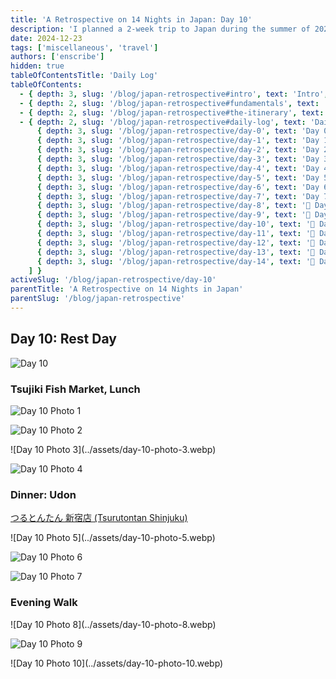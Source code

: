 ```yaml
---
title: 'A Retrospective on 14 Nights in Japan: Day 10'
description: 'I planned a 2-week trip to Japan during the summer of 2023 for my family. Here are some of the highlights, blunders, experiences gathered throughout the process.'
date: 2024-12-23
tags: ['miscellaneous', 'travel']
authors: ['enscribe']
hidden: true
tableOfContentsTitle: 'Daily Log'
tableOfContents:
  - { depth: 3, slug: '/blog/japan-retrospective#intro', text: 'Intro', subheadings: [] }
  - { depth: 2, slug: '/blog/japan-retrospective#fundamentals', text: 'Fundamentals', subheadings: [] }
  - { depth: 2, slug: '/blog/japan-retrospective#the-itinerary', text: 'The Itinerary', subheadings: [] }
  - { depth: 2, slug: '/blog/japan-retrospective#daily-log', text: 'Daily Log', subheadings: [
      { depth: 3, slug: '/blog/japan-retrospective/day-0', text: 'Day 0: Kansai Airport', subheadings: [] },
      { depth: 3, slug: '/blog/japan-retrospective/day-1', text: 'Day 1: Osaka Day Trip', subheadings: [] },
      { depth: 3, slug: '/blog/japan-retrospective/day-2', text: 'Day 2: Nara Day Trip', subheadings: [] },
      { depth: 3, slug: '/blog/japan-retrospective/day-3', text: 'Day 3: East Kyoto', subheadings: [] },
      { depth: 3, slug: '/blog/japan-retrospective/day-4', text: 'Day 4: West/Central Kyoto', subheadings: [] },
      { depth: 3, slug: '/blog/japan-retrospective/day-5', text: 'Day 5: Fushimi-Inari Taisha', subheadings: [] },
      { depth: 3, slug: '/blog/japan-retrospective/day-6', text: 'Day 6: Hakone', subheadings: [] },
      { depth: 3, slug: '/blog/japan-retrospective/day-7', text: 'Day 7: Hakone Round Course', subheadings: [] },
      { depth: 3, slug: '/blog/japan-retrospective/day-8', text: '🚧 Day 8: Shinjuku', subheadings: [] },
      { depth: 3, slug: '/blog/japan-retrospective/day-9', text: '🚧 Day 9: Yokohama, Shibuya', subheadings: [] },
      { depth: 3, slug: '/blog/japan-retrospective/day-10', text: '🚧 Day 10: Rest Day', subheadings: [] },
      { depth: 3, slug: '/blog/japan-retrospective/day-11', text: '🚧 Day 11: Akihabara', subheadings: [] },
      { depth: 3, slug: '/blog/japan-retrospective/day-12', text: '🚧 Day 12: Asakusa, Odaiba', subheadings: [] },
      { depth: 3, slug: '/blog/japan-retrospective/day-13', text: '🚧 Day 13: Kamakura Day Trip', subheadings: [] },
      { depth: 3, slug: '/blog/japan-retrospective/day-14', text: '🚧 Day 14: Haneda Airport', subheadings: [] },
    ] }
activeSlug: '/blog/japan-retrospective/day-10'
parentTitle: 'A Retrospective on 14 Nights in Japan'
parentSlug: '/blog/japan-retrospective'
---
```


## Day 10: Rest Day

![Day 10](../assets/day-10.webp)

### Tsujiki Fish Market, Lunch

![Day 10 Photo 1](../assets/day-10-photo-1.webp)

![Day 10 Photo 2](../assets/day-10-photo-2.webp)

<div class="flex gap-2 [&>*>*]:my-0">
![Day 10 Photo 3](../assets/day-10-photo-3.webp)

![Day 10 Photo 4](../assets/day-10-photo-4.webp)

</div>

### Dinner: Udon

[つるとんたん 新宿店 (Tsurutontan Shinjuku)](https://tabelog.com/tokyo/A1304/A130401/13024799/)

<div class="flex gap-2 [&>*>*]:my-0">
![Day 10 Photo 5](../assets/day-10-photo-5.webp)

![Day 10 Photo 6](../assets/day-10-photo-6.webp)

</div>

![Day 10 Photo 7](../assets/day-10-photo-7.webp)

### Evening Walk

<div class="flex gap-2 [&>*>*]:my-0">
![Day 10 Photo 8](../assets/day-10-photo-8.webp)

![Day 10 Photo 9](../assets/day-10-photo-9.webp)

</div>

<div class="mx-auto w-1/2">
![Day 10 Photo 10](../assets/day-10-photo-10.webp)

</div>
